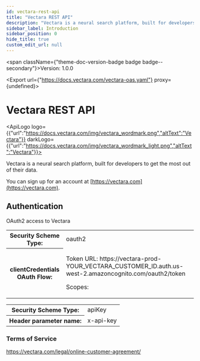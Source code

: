```yaml
---
id: vectara-rest-api
title: "Vectara REST API"
description: "Vectara is a neural search platform, built for developers to get the most out of their data."
sidebar_label: Introduction
sidebar_position: 0
hide_title: true
custom_edit_url: null
---
```



<span className={"theme-doc-version-badge badge badge--secondary"}>Version: 1.0.0</span>

<Export url={"https://docs.vectara.com/vectara-oas.yaml"} proxy={undefined}></Export>

# Vectara REST API

<ApiLogo logo={{"url":"https://docs.vectara.com/img/vectara_wordmark.png","altText":"Vectara"}} darkLogo={{"url":"https://docs.vectara.com/img/vectara_wordmark_light.png","altText":"Vectara"}}></ApiLogo>

Vectara is a neural search platform, built for developers to get the most out of their data.

You can sign up for an account at [https://vectara.com](https://vectara.com).

<div style={{"marginBottom":"2rem"}}><h2 id={"authentication"} style={{"marginBottom":"1rem"}}>Authentication</h2><Tabs><TabItem label={"O Auth"} value={"oAuth"}>

OAuth2 access to Vectara

<div><table><tbody><tr><th>Security Scheme Type:</th><td>oauth2</td></tr><tr><th>clientCredentials OAuth Flow:</th><td><p>Token URL: https://vectara-prod-YOUR_VECTARA_CUSTOMER_ID.auth.us-west-2.amazoncognito.com/oauth2/token</p><span>Scopes:</span><ul></ul></td></tr></tbody></table></div></TabItem><TabItem label={"API Key"} value={"ApiKeyAuth"}><div><table><tbody><tr><th>Security Scheme Type:</th><td>apiKey</td></tr><tr><th>Header parameter name:</th><td>x-api-key</td></tr></tbody></table></div></TabItem></Tabs></div><div style={{"marginBottom":"var(--ifm-paragraph-margin-bottom)"}}><h3 style={{"marginBottom":"0.25rem"}}>Terms of Service</h3><a href={"https://vectara.com/legal/online-customer-agreement/"}>https://vectara.com/legal/online-customer-agreement/</a></div>
      
